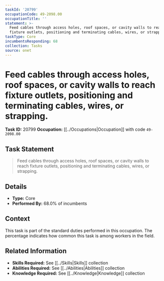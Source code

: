 ```yaml
---
taskId: '20799'
occupationCode: 49-2098.00
occupationTitle: ''
statement: >-
  Feed cables through access holes, roof spaces, or cavity walls to reach
  fixture outlets, positioning and terminating cables, wires, or strapping.
taskType: Core
incumbentsResponding: 68
collection: Tasks
source: onet
---
```

# Feed cables through access holes, roof spaces, or cavity walls to reach fixture outlets, positioning and terminating cables, wires, or strapping.

**Task ID:** 20799
**Occupation:** [[../Occupations|Occupation]] with code `49-2098.00`

## Task Statement

> Feed cables through access holes, roof spaces, or cavity walls to reach fixture outlets, positioning and terminating cables, wires, or strapping.

## Details

- **Type:** Core
- **Performed By:** 68.0% of incumbents

## Context

This task is part of the standard duties performed in this occupation. The percentage indicates how common this task is among workers in the field.

## Related Information

- **Skills Required:** See [[../Skills|Skills]] collection
- **Abilities Required:** See [[../Abilities|Abilities]] collection
- **Knowledge Required:** See [[../Knowledge|Knowledge]] collection
